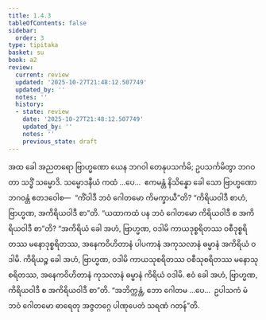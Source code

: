```yaml
---
title: 1.4.3
tableOfContents: false
sidebar:
  order: 3
type: tipitaka
basket: su
book: a2
review:
  current: review
  updated: '2025-10-27T21:48:12.507749'
  updated_by: ''
  notes: ''
  history:
  - state: review
    date: '2025-10-27T21:48:12.507749'
    updated_by: ''
    notes: ''
    previous_state: draft
---
```



<ReviewStatus review={frontmatter.review} showDetails={true} />

<HypothesisAnnotation frontmatter={frontmatter} />

<DynamicBreadcrumb />

<Division number="35" book="a2" e="ch" v="15" p="63">

<Paragraph number="73" book="a2">
အထ ခေါ အညတရော ဗြာဟ္မဏော ယေန ဘဂဝါ တေနုပသင်္ကမိ; ဥပသင်္ကမိတွာ ဘဂဝတာ သဒ္ဓိံ သမ္မောဒိ. သမ္မောဒနီယံ ကထံ …ပေ…  ဧကမန္တံ နိသိန္နော ခေါ သော ဗြာဟ္မဏော ဘဂဝန္တံ ဧတဒဝေါစ—  “ကိံဝါဒီ ဘဝံ ဂေါတမော ကိမက္ခာယီ”တိ? “ကိရိယဝါဒီ စာဟံ, ဗြာဟ္မဏ, အကိရိယဝါဒီ စာ”တိ. “ယထာကထံ ပန ဘဝံ ဂေါတမော ကိရိယဝါဒီ စ အကိရိယဝါဒီ စာ”တိ?
</Paragraph>

<Paragraph number="74" book="a2">
“အကိရိယံ ခေါ အဟံ, ဗြာဟ္မဏ, ဝဒါမိ ကာယဒုစ္စရိတဿ ဝစီဒုစ္စရိတဿ မနောဒုစ္စရိတဿ, အနေကဝိဟိတာနံ ပါပကာနံ အကုသလာနံ ဓမ္မာနံ အကိရိယံ ဝဒါမိ. ကိရိယဉ္စ ခေါ အဟံ, ဗြာဟ္မဏ, ဝဒါမိ ကာယသုစရိတဿ ဝစီသုစရိတဿ မနောသုစရိတဿ, အနေကဝိဟိတာနံ ကုသလာနံ ဓမ္မာနံ ကိရိယံ ဝဒါမိ. ဧဝံ ခေါ အဟံ, ဗြာဟ္မဏ, ကိရိယဝါဒီ စ အကိရိယဝါဒီ စာ”တိ.
</Paragraph>

<Paragraph number="75" book="a2">
“အဘိက္ကန္တံ, ဘော ဂေါတမ …ပေ…  ဥပါသကံ မံ ဘဝံ ဂေါတမော ဓာရေတု အဇ္ဇတဂ္ဂေ ပါဏုပေတံ သရဏံ ဂတန်”တိ.
</Paragraph>
</Division>